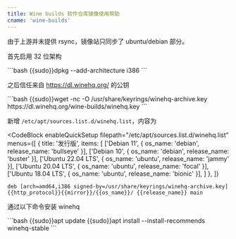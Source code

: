 ```yaml
---
title: Wine builds 软件仓库镜像使用帮助
cname: 'wine-builds'
---
```


由于上游并未提供 rsync，镜像站只同步了 ubuntu/debian 部分。

首先启用 32 位架构

<CodeBlock>
```bash
{{sudo}}dpkg --add-architecture i386
```
</CodeBlock>

之后信任来自 https://dl.winehq.org/ 的公钥

<CodeBlock>
```bash
{{sudo}}wget -nc -O /usr/share/keyrings/winehq-archive.key https://dl.winehq.org/wine-builds/winehq.key
```
</CodeBlock>

新增 `/etc/apt/sources.list.d/winehq.list`，内容为

<CodeBlock
  enableQuickSetup
  filepath="/etc/apt/sources.list.d/winehq.list"
  menus={[
    {
      title: '发行版',
      items: [
        ['Debian 11', { os_name: 'debian', release_name: 'bullseye' }],
        ['Debian 10', { os_name: 'debian', release_name: 'buster' }],
        ['Ubuntu 22.04 LTS', { os_name: 'ubuntu', release_name: 'jammy' }],
        ['Ubuntu 20.04 LTS', { os_name: 'ubuntu', release_name: 'focal' }],
        ['Ubuntu 18.04 LTS', { os_name: 'ubuntu', release_name: 'bionic' }],
      ]
    },
  ]}
>

```properties
deb [arch=amd64,i386 signed-by=/usr/share/keyrings/winehq-archive.key] {{http_protocol}}{{mirror}}/{{os_name}}/ {{release_name}} main
```

</CodeBlock>

通过以下命令安装 winehq

<CodeBlock>
```bash
{{sudo}}apt update
{{sudo}}apt install --install-recommends winehq-stable
```
</CodeBlock>
